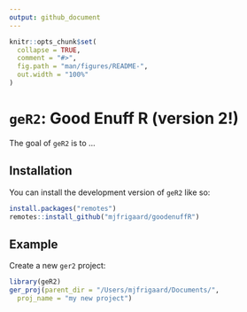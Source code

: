 ```yaml
---
output: github_document
---
```


<!-- README.md is generated from README.Rmd. Please edit that file -->

```r
knitr::opts_chunk$set(
  collapse = TRUE,
  comment = "#>",
  fig.path = "man/figures/README-",
  out.width = "100%"
)
```

# `geR2`: Good Enuff R (version 2!) 

<!-- badges: start -->
<!-- badges: end -->

The goal of `geR2` is to ...

## Installation

You can install the development version of `geR2` like so:

``` r
install.packages("remotes")
remotes::install_github("mjfrigaard/goodenuffR")
```

## Example

Create a new `ger2` project:

```r
library(geR2)
ger_proj(parent_dir = "/Users/mjfrigaard/Documents/", 
  proj_name = "my new project")
```

